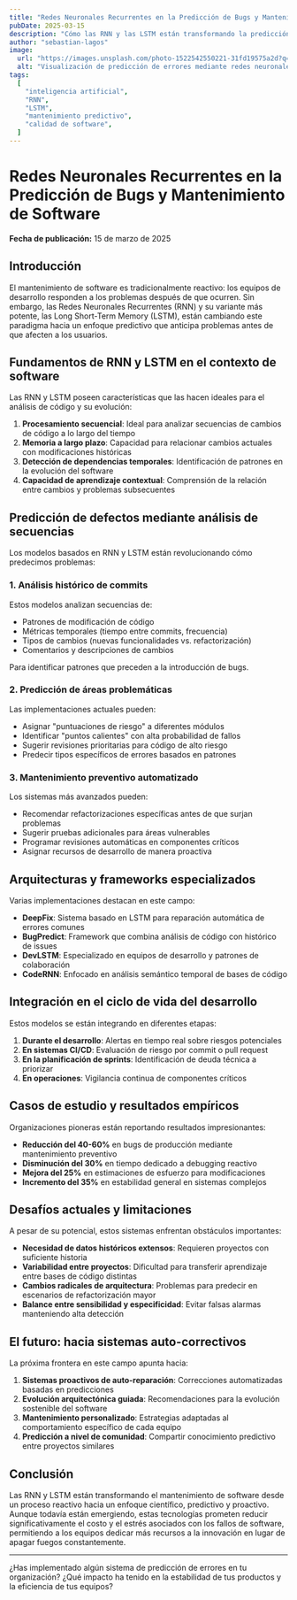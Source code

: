 ```yaml
---
title: "Redes Neuronales Recurrentes en la Predicción de Bugs y Mantenimiento de Software"
pubDate: 2025-03-15
description: "Cómo las RNN y las LSTM están transformando la predicción de errores y el mantenimiento preventivo en proyectos de software."
author: "sebastian-lagos"
image:
  url: "https://images.unsplash.com/photo-1522542550221-31fd19575a2d?q=80&w=2070&auto=format&fit=crop&ixlib=rb-4.0.3"
  alt: "Visualización de predicción de errores mediante redes neuronales"
tags:
  [
    "inteligencia artificial",
    "RNN",
    "LSTM",
    "mantenimiento predictivo",
    "calidad de software",
  ]
---
```


# Redes Neuronales Recurrentes en la Predicción de Bugs y Mantenimiento de Software

**Fecha de publicación:** 15 de marzo de 2025

## Introducción

El mantenimiento de software es tradicionalmente reactivo: los equipos de desarrollo responden a los problemas después de que ocurren. Sin embargo, las Redes Neuronales Recurrentes (RNN) y su variante más potente, las Long Short-Term Memory (LSTM), están cambiando este paradigma hacia un enfoque predictivo que anticipa problemas antes de que afecten a los usuarios.

## Fundamentos de RNN y LSTM en el contexto de software

Las RNN y LSTM poseen características que las hacen ideales para el análisis de código y su evolución:

1. **Procesamiento secuencial**: Ideal para analizar secuencias de cambios de código a lo largo del tiempo
2. **Memoria a largo plazo**: Capacidad para relacionar cambios actuales con modificaciones históricas
3. **Detección de dependencias temporales**: Identificación de patrones en la evolución del software
4. **Capacidad de aprendizaje contextual**: Comprensión de la relación entre cambios y problemas subsecuentes

## Predicción de defectos mediante análisis de secuencias

Los modelos basados en RNN y LSTM están revolucionando cómo predecimos problemas:

### 1. Análisis histórico de commits

Estos modelos analizan secuencias de:

- Patrones de modificación de código
- Métricas temporales (tiempo entre commits, frecuencia)
- Tipos de cambios (nuevas funcionalidades vs. refactorización)
- Comentarios y descripciones de cambios

Para identificar patrones que preceden a la introducción de bugs.

### 2. Predicción de áreas problemáticas

Las implementaciones actuales pueden:

- Asignar "puntuaciones de riesgo" a diferentes módulos
- Identificar "puntos calientes" con alta probabilidad de fallos
- Sugerir revisiones prioritarias para código de alto riesgo
- Predecir tipos específicos de errores basados en patrones

### 3. Mantenimiento preventivo automatizado

Los sistemas más avanzados pueden:

- Recomendar refactorizaciones específicas antes de que surjan problemas
- Sugerir pruebas adicionales para áreas vulnerables
- Programar revisiones automáticas en componentes críticos
- Asignar recursos de desarrollo de manera proactiva

## Arquitecturas y frameworks especializados

Varias implementaciones destacan en este campo:

- **DeepFix**: Sistema basado en LSTM para reparación automática de errores comunes
- **BugPredict**: Framework que combina análisis de código con histórico de issues
- **DevLSTM**: Especializado en equipos de desarrollo y patrones de colaboración
- **CodeRNN**: Enfocado en análisis semántico temporal de bases de código

## Integración en el ciclo de vida del desarrollo

Estos modelos se están integrando en diferentes etapas:

1. **Durante el desarrollo**: Alertas en tiempo real sobre riesgos potenciales
2. **En sistemas CI/CD**: Evaluación de riesgo por commit o pull request
3. **En la planificación de sprints**: Identificación de deuda técnica a priorizar
4. **En operaciones**: Vigilancia continua de componentes críticos

## Casos de estudio y resultados empíricos

Organizaciones pioneras están reportando resultados impresionantes:

- **Reducción del 40-60%** en bugs de producción mediante mantenimiento preventivo
- **Disminución del 30%** en tiempo dedicado a debugging reactivo
- **Mejora del 25%** en estimaciones de esfuerzo para modificaciones
- **Incremento del 35%** en estabilidad general en sistemas complejos

## Desafíos actuales y limitaciones

A pesar de su potencial, estos sistemas enfrentan obstáculos importantes:

- **Necesidad de datos históricos extensos**: Requieren proyectos con suficiente historia
- **Variabilidad entre proyectos**: Dificultad para transferir aprendizaje entre bases de código distintas
- **Cambios radicales de arquitectura**: Problemas para predecir en escenarios de refactorización mayor
- **Balance entre sensibilidad y especificidad**: Evitar falsas alarmas manteniendo alta detección

## El futuro: hacia sistemas auto-correctivos

La próxima frontera en este campo apunta hacia:

1. **Sistemas proactivos de auto-reparación**: Correcciones automatizadas basadas en predicciones
2. **Evolución arquitectónica guiada**: Recomendaciones para la evolución sostenible del software
3. **Mantenimiento personalizado**: Estrategias adaptadas al comportamiento específico de cada equipo
4. **Predicción a nivel de comunidad**: Compartir conocimiento predictivo entre proyectos similares

## Conclusión

Las RNN y LSTM están transformando el mantenimiento de software desde un proceso reactivo hacia un enfoque científico, predictivo y proactivo. Aunque todavía están emergiendo, estas tecnologías prometen reducir significativamente el costo y el estrés asociados con los fallos de software, permitiendo a los equipos dedicar más recursos a la innovación en lugar de apagar fuegos constantemente.

---

¿Has implementado algún sistema de predicción de errores en tu organización? ¿Qué impacto ha tenido en la estabilidad de tus productos y la eficiencia de tus equipos?
